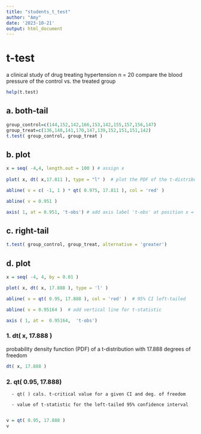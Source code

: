 ```yaml
---
title: "students_t_test"
author: "Amy"
date: '2023-10-21'
output: html_document
---
```


# t-test
a clinical study of drug treating hypertension
n = 20 
compare the blood pressure of the control vs. the treated group


```r
help(t.test)
```

## a. both-tail

```r
group_control=c(144,152,142,166,153,142,155,157,156,147) 
group_treat=c(136,148,141,170,147,139,152,151,151,142)
t.test( group_control, group_treat )
```

## b. plot

```r
x = seq( -4,4, length.out = 100 ) # assign x 
      
plot( x, dt( x,17.811 ), type = "l" )  # plot the PDF of the t-distribution

abline( v = c( -1, 1 ) * qt( 0.975, 17.811 ), col = 'red' )

abline( v = 0.951 )

axis( 1, at = 0.951, 't-obs') # add axis label 't-obs' at position x = 0.95
```

## c. right-tail 

```r
t.test( group_control, group_treat, alternative = 'greater')
```

## d. plot

```r
x = seq( -4, 4, by = 0.01 )

plot( x, dt( x, 17.888 ), type = 'l' )

abline( v = qt( 0.95, 17.888 ), col = 'red' )  # 95% CI left-tailed

abline( v = 0.95164 )  # add vertical line for t-statistic

axis ( 1, at =  0.95164,  't-obs')
```

### 1. dt( x, 17.888 )

probability density function (PDF) of a t-distribution with 17.888 degrees of freedom 

```r
dt( x, 17.888 )
```

### 2. qt( 0.95, 17.888)

      - qt( ) cals. t-critical value for a given CI and deg. of freedom 
      
      - value of t-statistic for the left-tailed 95% confidence interval 
      
```r
v = qt( 0.95, 17.888 )
v
```

